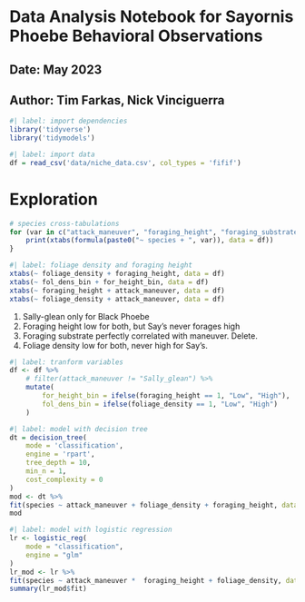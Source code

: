 # Data Analysis Notebook for Sayornis Phoebe Behavioral Observations
## Date: May 2023
## Author: Tim Farkas, Nick Vinciguerra

```r
#| label: import dependencies
library('tidyverse')
library('tidymodels')
```

```r
#| label: import data
df = read_csv('data/niche_data.csv', col_types = 'fifif')
```

# Exploration

```r
# species cross-tabulations
for (var in c("attack_maneuver", "foraging_height", "foraging_substrate", "foliage_density")) {
    print(xtabs(formula(paste0("~ species + ", var)), data = df))
}
```

```r
#| label: foliage density and foraging height
xtabs(~ foliage_density + foraging_height, data = df)
xtabs(~ fol_dens_bin + for_height_bin, data = df)
xtabs(~ foraging_height + attack_maneuver, data = df)
xtabs(~ foliage_density + attack_maneuver, data = df)
```
1. Sally-glean only for Black Phoebe
2. Foraging height low for both, but Say's never forages high
3. Foraging substrate perfectly correlated with maneuver. Delete. 
4. Foliage density low for both, never high for Say's.  

```r
#| label: tranform variables
df <- df %>%
    # filter(attack_maneuver != "Sally_glean") %>%
    mutate(
        for_height_bin = ifelse(foraging_height == 1, "Low", "High"), 
        fol_dens_bin = ifelse(foliage_density == 1, "Low", "High")
    )
```
```r
#| label: model with decision tree
dt = decision_tree(
    mode = 'classification', 
    engine = 'rpart',
    tree_depth = 10,
    min_n = 1,
    cost_complexity = 0
) 
mod <- dt %>% 
fit(species ~ attack_maneuver + foliage_density + foraging_height, data = df)
mod
```


```r
#| label: model with logistic regression
lr <- logistic_reg(
    mode = "classification", 
    engine = "glm"
)
lr_mod <- lr %>%
fit(species ~ attack_maneuver *  foraging_height + foliage_density, data = df)
summary(lr_mod$fit)
```
